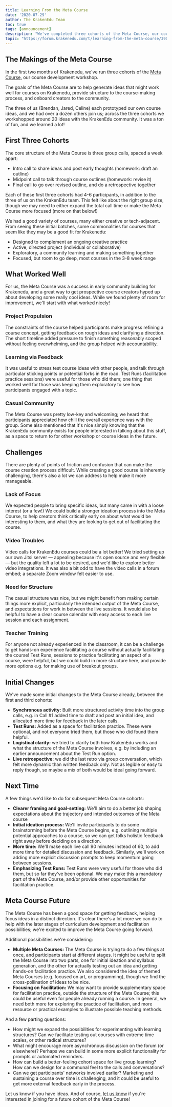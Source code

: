 ```yaml
---
title: Learning From the Meta Course
date: '2020-07-29'
author: The KrakenEdu Team
toc: true
tags: [announcement]
description: "We've completed three cohorts of the Meta Course, our course creation workshop. Here's what we've learned about designing and facilitating learning experiences on Krakenedu."
topic: "https://forum.krakenedu.com/t/learning-from-the-meta-course/390"
---
```



## The Makings of the Meta Course

In the first two months of Krakenedu, we've run three cohorts of the [Meta Course](https://app.krakenedu.com/courses/1), our course development workshop.

The goals of the Meta Course are to help generate ideas that might work well for courses on Krakenedu, provide structure to the course-making process, and onboard creators to the community.

The three of us (Brendan, Jared, Celine) each prototyped our own course ideas, and we had over a dozen others join us; across the three cohorts we workshopped around 20 ideas with the KrakenEdu community. It was a ton of fun, and we learned a lot!

## First Three Cohorts

The core structure of the Meta Course is three group calls, spaced a week apart:

- Intro call to share ideas and post early thoughts (homework: draft an outline)
- Midpoint call to talk through course outlines (homework: revise it)
- Final call to go over revised outline, and do a retrospective together

Each of these first three cohorts had 4-6 participants, in addition to the three of us on the KrakenEdu team. This felt like about the right group size, though we may need to either expand the total call time or make the Meta Course more focused (more on that below!)

We had a good variety of courses, many either creative or tech-adjacent. From seeing these initial batches, some commonalities for courses that seem like they may be a good fit for Krakenedu:

- Designed to complement an ongoing creative practice
- Active, directed project (individual or collaborative)
- Exploratory, a community learning and making something together
- Focused, but room to go deep, most courses in the 3-8 week range

## What Worked Well

For us, the Meta Course was a success in early community building for Krakenedu, and a great way to get prospective course creators hyped up about developing some really cool ideas. While we found plenty of room for improvement, we'll start with what worked nicely!

### Project Propulsion

The constraints of the course helped participants make progress refining a course concept, getting feedback on rough ideas and clarifying a direction. The short timeline added pressure to finish something reasonably scoped without feeling overwhelming, and the group helped with accountability.

### Learning via Feedback

It was useful to stress test course ideas with other people, and talk through particular sticking points or potential forks in the road. Test Runs (facilitation practice sessions) were useful for those who did them; one thing that worked well for those was keeping them exploratory to see how participants engaged with a topic.

### Casual Community

The Meta Course was pretty low-key and welcoming; we heard that participants appreciated how chill the overall experience was with the group. Some also mentioned that it's nice simply knowing that the KrakenEdu community exists for people interested in talking about this stuff, as a space to return to for other workshop or course ideas in the future.

## Challenges

There are plenty of points of friction and confusion that can make the course creation process difficult. While creating a good course is inherently challenging, there's also a lot we can address to help make it more manageable.

### Lack of Focus

We expected people to bring specific ideas, but many came in with a loose interest (or a few!) We could build a stronger ideation process into the Meta Course, to help creators think critically early on about what would be interesting to them, and what they are looking to get out of facilitating the course.

### Video Troubles

Video calls for KrakenEdu courses could be a lot better! We tried setting up our own Jitsi server — appealing because it's open source and very flexible — but the quality left a lot to be desired, and we'd like to explore better video integrations. It was also a bit odd to have the video calls in a forum embed; a separate Zoom window felt easier to use.

### Need for Structure

The casual structure was nice, but we might benefit from making certain things more explicit, particularly the intended output of the Meta Course, and expectations for work in between the live sessions. It would also be helpful to have a clear course calendar with easy access to each live session and each assignment.

### Teacher Training

For anyone not already experienced in the classroom, it can be a challenge to get hands-on experience facilitating a course without actually facilitating the course! Test Runs, sessions to practice facilitating an aspect of a course, were helpful, but we could build in more structure here, and provide more options e.g. for making use of breakout groups.

## Initial Changes

We've made some initial changes to the Meta Course already, between the first and third cohorts:

- **Synchronous activity:** Built more structured activity time into the group calls, e.g. in Call #1 added time to draft and post an initial idea, and allocated more time for feedback in the later calls.
- **Test Runs:** Added as a space for facilitation practice. These were optional, and not everyone tried them, but those who did found them helpful.
- **Logistical clarity:** we tried to clarify both how KrakenEdu works and what the structure of the Meta Course involves, e.g. by including an earlier announcement about the Test Run option.
- **Live retrospective:** we did the last retro via group conversation, which felt more dynamic than written feedback only. Not as legible or easy to reply though, so maybe a mix of both would be ideal going forward.

## Next Time

A few things we'd like to do for subsequent Meta Course cohorts:

- **Clearer framing and goal-setting:** We'll aim to do a better job shaping expectations about the trajectory and intended outcomes of the Meta course
- **Initial ideation process:** We'll invite participants to do some brainstorming before the Meta Course begins, e.g. outlining multiple potential approaches to a course, so we can get folks holistic feedback right away before deciding on a direction.
- **More time:** We'll make each live call 90 minutes instead of 60, to add more time for detailed discussion and feedback. Similarly, we'll work on adding more explicit discussion prompts to keep momentum going between sessions.
- **Emphasizing Test Runs:** Test Runs were very useful for those who did them, but so far they've been optional. We may make this a mandatory part of the Meta Course, and/or provide other opportunities for facilitation practice.

## Meta Course Future

The Meta Course has been a good space for getting feedback, helping focus ideas in a distinct direction. It's clear there's a lot more we can do to help with the later stages of curriculum development and facilitation possibilities; we're excited to improve the Meta Course going forward.

Additional possibilities we're considering:

- **Multiple Meta Courses:** The Meta Course is trying to do a few things at once, and participants start at different stages. It might be useful to split the Meta Course into two parts, one for initial ideation and syllabus generation, and the other for actually testing out an idea and getting hands-on facilitation practice. We also considered the idea of themed Meta Courses (e.g. focused on art, or programming), though we find the cross-pollination of ideas to be nice.
- **Focusing on Facilitation:** We may want to provide supplementary space for facilitation practice, outside the structure of the Meta Course; this could be useful even for people already running a course. In general, we need both more for exploring the practice of facilitation, and more resource or practical examples to illustrate possible teaching methods.

And a few parting questions:

- How might we expand the possibilities for experimenting with learning structures? Can we facilitate testing out courses with extreme time scales, or other radical structures?
- What might encourage more asynchronous discussion on the forum (or elsewhere)? Perhaps we can build in some more explicit functionality for prompts or automated reminders.
- How can build a better-feeling cohort space for live group learning? How can we design for a communal feel to the calls and conversations?
- Can we get participants' networks involved earlier? Marketing and sustaining a course over time is challenging, and it could be useful to get more external feedback early in the process.

Let us know if you have ideas. And of course, [let us know](mailto:contact@krakenedu.com) if you're interested in joining for a future cohort of the Meta Course!
